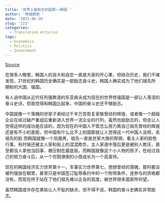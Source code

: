 ```yaml
---
title: '世界上最励志的国家——韩国 '
author: '林城朝雨 '
date: '2021-06-28'
slug: '223'
categories:
  - Translation Articles
tags:
  - Economics
  - Politics
  - Investment
---
```


[Source](https://kknews.cc/zh-my/history/azkn6v6.html)

在很多人眼里，韩国人的自大和自恋一直是大家的开心果，但结合历史，我们不难发现，21世纪的韩国历史确实是一部励志奋斗史，韩国人确实成为了他们祖先所期盼的大国、强国。



有人说中国从近代任列强欺凌的东亚病夫成为现在的世界性强国是一部让人落泪的奋斗史诗，但我觉得和韩国比起来，中国的奋斗史还不够励志。



中国就像一个落魄的世家子弟经过千辛万苦恢复家族曾经的辉煌，或者像一个超级企业在经过破产重组后重新进入世界一流企业的行列，虽然也挺励志的，但总让人觉得这样的成功是应该的，因为现在的中国人不管怎么努力离自己祖先曾经的辉煌还是有不小的差距，但中国有什么比不上别国那就让人觉得这一代中国人没用，丢祖先的脸 而韩国就像一个凤凰男，祖先一直是世家大族的帮佣，看主人家的脸色行事，有时候还被主人家和街上的混混欺负，主人家道中落后更是被别人欺压，甚至都没人拿他当回事，被压制在最底层。而韩国就像这个小人物的孩子，在经过自己的努力奋斗后，从一个穷困潦倒的小孩成长为一个高富帅。



现在的韩国经济实力世界第十一，军事实力世界第七，想想曾经的落魄，那时都没被列强放在眼里，甚至只是中国签订耻辱条约中的一个附带条件，连参与的资格都没有，而现在终于站在了他们祖先难以企及的高度，被世界很多国家所仰望。



虽然韩国或许存在某些让人不耻的缺点，但不得不说，韩国的奋斗史确实非常励志。
